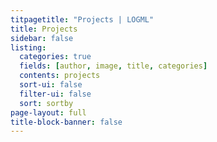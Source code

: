```yaml
---
titpagetitle: "Projects | LOGML"
title: Projects
sidebar: false
listing:
  categories: true
  fields: [author, image, title, categories]
  contents: projects
  sort-ui: false
  filter-ui: false
  sort: sortby
page-layout: full
title-block-banner: false 
---
```


